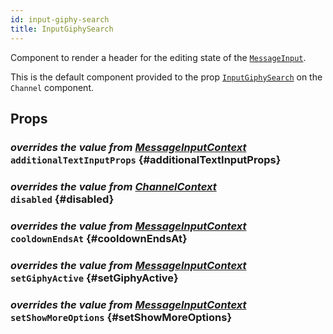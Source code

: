 ```yaml
---
id: input-giphy-search
title: InputGiphySearch
---
```



Component to render a header for the editing state of the [`MessageInput`](../../message-input).

This is the default component provided to the prop [`InputGiphySearch`](../../../../ui-components/channel#inputgiphysearch) on the `Channel` component.

## Props

### <div class="label description">_overrides the value from [MessageInputContext](../../../state-and-offline-support/contexts/message-input-context#additionaltextinputProps)_</div> `additionalTextInputProps` {#additionalTextInputProps}

<AdditionalTextInputProps />

### <div class="label description">_overrides the value from [ChannelContext](../../../state-and-offline-support/contexts/channel-context#disabled)_</div> `disabled` {#disabled}

<Disabled />

### <div class="label description">_overrides the value from [MessageInputContext](../../../state-and-offline-support/contexts/message-input-context#cooldownendsat)_</div> `cooldownEndsAt` {#cooldownEndsAt}

<CooldownEndsAt />

### <div class="label description">_overrides the value from [MessageInputContext](../../../state-and-offline-support/contexts/message-input-context#setgiphyactive)_</div> `setGiphyActive` {#setGiphyActive}

<SetGiphyActive />

### <div class="label description">_overrides the value from [MessageInputContext](../../../state-and-offline-support/contexts/message-input-context#setshowmoreoptions)_</div> `setShowMoreOptions` {#setShowMoreOptions}

<SetShowMoreOptions />
